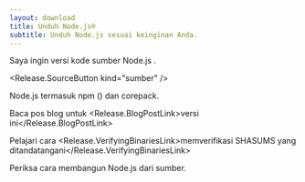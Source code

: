 ```yaml
---
layout: download
title: Unduh Node.js®
subtitle: Unduh Node.js sesuai keinginan Anda.
---
```


<section>
  Saya ingin versi kode sumber Node.js <Release.VersionDropdown />.

  <Release.SourceButton kind="sumber" />
</section>

<section>
  Node.js termasuk <LinkWithArrow href="https://npmjs.com">npm</LinkWithArrow> (<Release.NpmVersion />) dan corepack.

  Baca pos blog untuk <Release.BlogPostLink>versi ini</Release.BlogPostLink>

  Pelajari cara <Release.VerifyingBinariesLink>memverifikasi SHASUMS yang ditandatangani</Release.VerifyingBinariesLink>

  Periksa cara <LinkWithArrow href="https://github.com/nodejs/node/blob/main/BUILDING.md#building-nodejs-on-supported-platforms">membangun Node.js</LinkWithArrow> dari sumber.
</section>
